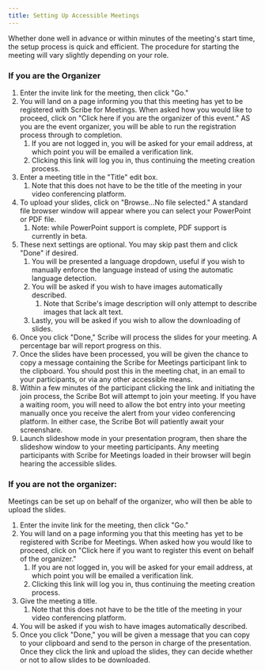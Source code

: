 ```yaml
---
title: Setting Up Accessible Meetings
---
```



Whether done well in advance or within minutes of the meeting's start time, the setup process is quick and efficient. The procedure for starting the meeting will vary slightly depending on your role.

### If you are the Organizer

1. Enter the invite link for the meeting, then click "Go."
1. You will land on a page informing you that this meeting has yet to be registered with Scribe for Meetings. When asked how you would like to proceed, click on "Click here if you are the organizer of this event." AS you are the event organizer, you will be able to run the registration process through to completion.
	1. If you are not logged in, you will be asked for your email address, at which point you will be emailed a verification link.
	1. Clicking this link will log you in, thus continuing the meeting creation process.
1. Enter a meeting title in the "Title" edit box.
	1. Note that this does not have to be the title of the meeting in your video conferencing platform.
1. To upload your slides, click on "Browse…No file selected." A standard file browser window will appear where you can select your PowerPoint or PDF file.
	1. Note: while PowerPoint support is complete, PDF support is currently in beta.
1. These next settings are optional. You may skip past them and click "Done" if desired.
	1. You will be presented a language dropdown, useful if you wish to manually enforce the language instead of using the automatic language detection.
	1. You will be asked if you wish to have images automatically described.
		1. Note that Scribe's image description will only attempt to describe images that lack alt text.
	1. Lastly, you will be asked if you wish to allow the downloading of slides.
1. Once you click "Done," Scribe will process the slides for your meeting. A percentage bar will report progress on this.
1. Once the slides have been processed, you will be given the chance to copy a message containing the Scribe for Meetings participant link to the clipboard. You should post this in the meeting chat, in an email to your participants, or via any other accessible means.
1. Within a few minutes of the participant clicking the link and initiating the join process, the Scribe Bot will attempt to join your meeting. If you have a waiting room, you will need to allow the bot entry into your meeting manually once you receive the alert from your video conferencing platform. In either case, the Scribe Bot will patiently await your screenshare.
1. Launch slideshow mode in your presentation program, then share the slideshow window to your meeting participants. Any meeting participants with Scribe for Meetings loaded in their browser will begin hearing the accessible slides.

### If you are not the organizer:

Meetings can be set up on behalf of the organizer, who will then be able to upload the slides.
1. Enter the invite link for the meeting, then click "Go."
1. You will land on a page informing you that this meeting has yet to be registered with Scribe for Meetings. When asked how you would like to proceed, click on "Click here if you want to register this event on behalf of the organizer."
	1. If you are not logged in, you will be asked for your email address, at which point you will be emailed a verification link.
	1. Clicking this link will log you in, thus continuing the meeting creation process.
1. Give the meeting a title.
	1. Note that this does not have to be the title of the meeting in your video conferencing platform.
1. You will be asked if you wish to have images automatically described.
1. Once you click "Done," you will be given a message that you can copy to your clipboard and send to the person in charge of the presentation. Once they click the link and upload the slides, they can decide whether or not to allow slides to be downloaded.
